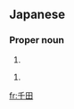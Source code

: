 ==Japanese==
{{ja-kanjitab|千|田}}

===Proper noun===
{{ja-pos|ちだ|proper}}

# {{surname|lang=ja|sort=ちだ}}

{{ja-pos|せんだ|proper}}

# {{surname|lang=ja|sort=せんだ}}

[[fr:千田]]